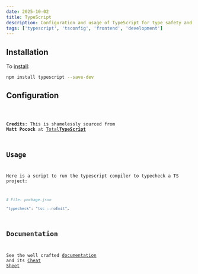 ```yaml
---
date: 2025-10-02
title: TypeScript
description: Configuration and usage of TypeScript for type safety and development.
tags: ['typescript', 'tsconfig', 'frontend', 'development']
---
```



## Installation

To [install](https://www.typescriptlang.org/download):

```sh
npm install typescript --save-dev
```

## Configuration

<Code code={Source} lang="json" title="tsconfig.json" wrap />

**Credits**: This is shamelessly sourced from **Matt Pocock** at [Total**TypeScript**](https://www.totaltypescript.com/tsconfig-cheat-sheet)

## Usage

Here is a script to run the typescript compiler to typecheck a TS project:

```sh
# File: package.json

"typecheck": "tsc --noEmit",
```

## Documentation

See the well crafted
[documentation](https://www.typescriptlang.org/docs/handbook/utility-types.html)
and its [Cheat Sheet](https://www.typescriptlang.org/cheatsheets)
